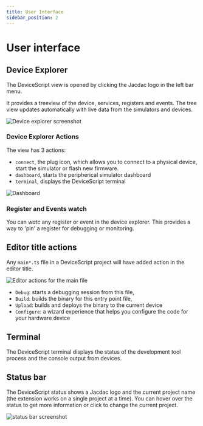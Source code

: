 ```yaml
---
title: User Interface
sidebar_position: 2
---
```


# User interface

## Device Explorer

The DeviceScript view is opened by clicking the Jacdac logo in the left bar menu.

It provides a treeview of the device, services, registers and events. The tree view updates
automatically with live data from the simulators and devices.

![Device explorer screenshot](./device-explorer.png)

### Device Explorer Actions

The view has 3 actions:

-   `connect`, the plug icon, which allows you to connect to a physical device, start the simulator or flash new firmware.
-   `dashboard`, starts the peripherical simulator dashboard
-   `terminal`, displays the DeviceScript terminal

![Dashboard](./start-simulator-dashboard.png)

### Register and Events watch

You can _watc_ any register or event in the device explorer. This provides a way to 'pin' a register for debugging
or monitoring.

## Editor title actions

Any `main*.ts` file in a DeviceScript project will have added action in the editor title.

![Editor actions for the main file](./editor-actions.png)

-   `Debug`: starts a debugging session from this file,
-   `Build`: builds the binary for this entry point file,
-   `Upload`: builds and deploys the binary to the current device
-   `Configure`: a wizard experience that helps you configure the code for your hardware device

## Terminal

The DeviceScript terminal displays the status of the development tool process and the console output from devices.

## Status bar

The DeviceScript status shows a Jacdac logo and the current project name (the extension works on a single project at a time).
You can hover over the status to get more information or click to change the current project.

![status bar screenshot](./status-bar.png)
